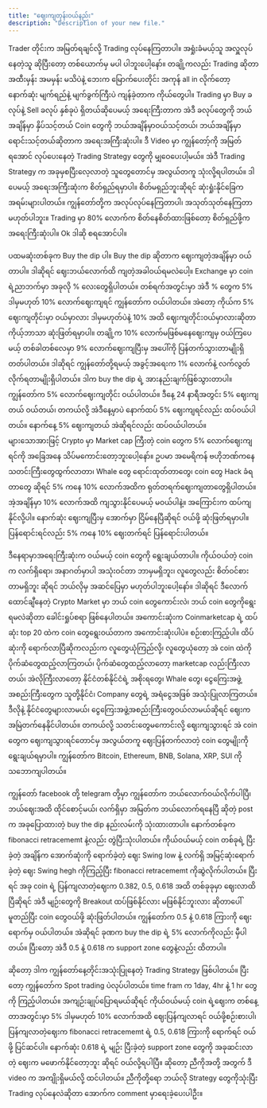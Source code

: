 ```yaml
---
title: "ဈေးကျတုန်းဝယ်နည်း"
description: "Description of your new file."
---
```


Trader တိုင်းက အမြတ်ရချင်လို့ Trading လုပ်နေကြတာပါ။ အရှုံးခံမယ့်သူ အလှူလုပ်နေတဲ့သူ ဆိုပြီးတော့ တစ်ယောက်မှ မပါ ပါဘူးပေါ့နော်။ တချို့ကလည်း Trading ဆိုတာ အထီးမှန်း အမမှန်း မသိပဲနဲ့ ဘေးက မြောက်ပေးတိုင်း အကုန် all in လိုက်တော့ နောက်ဆုံး မျက်ရည်နဲ့ မျက်ခွက်ကြီးပဲ ကျန်ခဲ့တာက ကိုယ်တွေပါ။ Trading မှာ Buy ခလုပ်နဲ့ Sell ခလုပ် နှစ်ခုပဲ ရှိတယ်ဆိုပေမယ့် အရေးကြီးတာက အဲဒီ ခလုပ်တွေကို ဘယ်အချိန်မှာ နှိပ်သင့်တယ် Coin တွေကို ဘယ်အချိန်မှာဝယ်သင့်တယ်၊ ဘယ်အချိန်မှာ ရောင်းသင့်တယ်ဆိုတာက အရေးအကြီးဆုံးပါ။ ဒီ Video မှာ ကျွန်တော့်ကို အမြတ်ရအောင် လုပ်ပေးနေတဲ့ Trading Strategy တွေကို မျှဝေပေးပါ့မယ်။ အဲဒီ Trading Strategy က အခုမှစပြီးလေ့လာတဲ့ သူတွေတောင်မှ အလွယ်တကူ သုံးလို့ရပါတယ်။ ဒါပေမယ့် အရေးအကြီးဆုံးက စိတ်ရှည်ရမှာပါ။ စိတ်မရှည်ဘူးဆိုရင် ဆုံးရှုံးနိုင်ခြေက အရမ်းများပါတယ်။ ကျွန်တော်တို့က အလုပ်လုပ်နေကြတာပါ၊ အသုတ်သုတ်နေကြတာ မဟုတ်ပါဘူး။ Trading မှာ 80% လောက်က စိတ်နေစိတ်ထားဖြစ်တော့ စိတ်ရှည်ဖို့က အရေးကြီးဆုံးပါ။ Ok ဒါဆို စရအောင်ပါ။

ပထမဆုံးတစ်ခုက Buy the dip ပါ။ Buy the dip ဆိုတာက ဈေးကျတဲ့အချိန်မှာ ဝယ်တာပါ။ ဒါဆိုရင် ဈေးဘယ်လောက်ထိ ကျတဲ့အခါဝယ်ရမလဲပေါ့။ Exchange မှာ coin ရဲ့ညာဘက်မှာ အခုလို % လေးတွေရှိပါတယ်။ တစ်ရက်အတွင်းမှာ အဲဒီ % တွေက 5% ဒါမှမဟုတ် 10% လောက်ဈေးကျရင် ကျွန်တော်က ဝယ်ပါတယ်။ အဲတော့ ကိုယ်က 5% ဈေးကျတိုင်းမှာ ဝယ်မှာလား ဒါမှမဟုတ်ပဲနဲ့ 10% အထိ ဈေးကျတိုင်းဝယ်မှာလားဆိုတာ ကိုယ့်ဘာသာ ဆုံးဖြတ်ရမှာပါ။ တချို့က 10% လောက်မဖြစ်မနေဈေးကျမှ ဝယ်ကြပေမယ့် တစ်ခါတစ်လေမှာ 9% လောက်ဈေးကျပြီးမှ အပေါ်ကို ပြန်တက်သွားတာမျိုးရှိတတ်ပါတယ်။ ဒါဆိုရင် ကျွန်တော်တို့ရမယ့် အခွင့်အရေးက 1% လောက်နဲ့ လက်လွတ်လိုက်ရတာမျိုးရှိပါတယ်။ ဒါက buy the dip ရဲ့ အားနည်းချက်ဖြစ်သွားတာပါ။ ကျွန်တော်က 5% လောက်ဈေးကျတိုင်း ဝယ်ပါတယ်။ ဒီနေ့ 24 နာရီအတွင်း 5% ဈေးကျတယ် ဝယ်တယ်၊ တကယ်လို့ အဲဒီနေ့မှာပဲ နောက်ထပ် 5% ဈေးကျရင်လည်း ထပ်ဝယ်ပါတယ်။ နောက်နေ့ 5% ဈေးကျတယ် အဲဆိုရင်လည်း ထပ်ဝယ်ပါတယ်။ များသောအားဖြင့် Crypto မှာ Market cap ကြီးတဲ့ coin တွေက 5% လောက်ဈေးကျရင်ကို အခြေအနေ သိပ်မကောင်းတော့ဘူးပေါ့နော်။ ဥပမာ အမေရိကန် ဗဟိုဘဏ်ကနေ သတင်းကြီးတွေထွက်လာတာ၊ Whale တွေ ရောင်းထုတ်တာတွေ၊ coin တွေ Hack ခံရတာတွေ ဆိုရင် 5% ကနေ 10% လောက်အထိက ရုတ်တရက်ဈေးကျတာတွေရှိပါတယ်။ အဲ့အချိန်မှာ 10% လောက်အထိ ကျသွားနိုင်ပေမယ့် မဝယ်ပါနဲ့။ အကြောင်းက ထပ်ကျနိုင်လို့ပါ။ နောက်ဆုံး ဈေးကျပြီးမှ အောက်မှာ ငြိမ်နေပြီဆိုရင် ဝယ်ဖို့ ဆုံးဖြတ်ရမှာပါ။ ပြန်ရောင်းရင်လည်း 5% ကနေ 10% ဈေးတက်ရင် ပြန်ရောင်းပါတယ်။

ဒီနေရာမှာအရေးကြီးဆုံးက ဝယ်မယ့် coin တွေကို ရွေးချယ်တာပါ။ ကိုယ်ဝယ်တဲ့ coin က လက်ရှိရော၊ အနာဂတ်မှာပါ အသုံးဝင်တာ ဘာမှမရှိဘူး၊ လူတွေလည်း စိတ်ဝင်စားတာမရှိဘူး ဆိုရင် ဘယ်လိုမှ အဆင်ပြေမှာ မဟုတ်ပါဘူးပေါ့နော်။ ဒါဆိုရင် ဒီလောက်ထောင်ချီနေတဲ့ Crypto Market မှာ ဘယ် coin တွေကောင်းလဲ၊ ဘယ် coin တွေကိုရွေးရမလဲဆိုတာ ခေါင်းရှုပ်စရာ ဖြစ်နေပါတယ်။ အကောင်းဆုံးက Coinmarketcap ရဲ့ ထပ်ဆုံး top 20 ထဲက coin တွေရွေးဝယ်တာက အကောင်းဆုံးပါပဲ။ စဉ်းစားကြည့်ပါ။ ထိပ်ဆုံးကို ရောက်လာပြီဆိုကလည်းက လူတွေယုံကြည်လို့၊ လူတွေယုံတော့ အဲ coin ထဲကို ပိုက်ဆံတွေထည့်လာကြတယ်၊ ပိုက်ဆံတွေထည့်လာတော့ marketcap လည်းကြီးလာတယ်၊ အဲလိုကြီးလာတော့ နိုင်ငံတစ်နိုင်ငံရဲ့ အစိုးရတွေ၊ Whale တွေ၊ ငွေကြေးအဖွဲ့အစည်းကြီးတွေက သူတို့နိုင်ငံ၊ Company တွေရဲ့ အရံငွေအဖြစ် အသုံးပြုလာကြတယ်။ ဒီလိုနဲ့ နိုင်ငံတွေများလာမယ်၊ ငွေကြေးအဖွဲ့အစည်းကြီးတွေဝယ်လာမယ်ဆိုရင် ဈေးက အမြဲတက်နေနိုင်ပါတယ်။ တကယ်လို့ သတင်းတွေမကောင်းလို့ ဈေးကျသွားရင် အဲ coin တွေက ဈေးကျသွားရင်တောင်မှ အလွယ်တကူ ဈေးပြန်တက်လာတဲ့ coin တွေမျိုးကို ရွေးချယ်ရမှာပါ။ ကျွန်တော်က Bitcoin, Ethereum, BNB, Solana, XRP, SUI ကိုသဘောကျပါတယ်။

ကျွန်တော် facebook တို့ telegram တို့မှာ ကျွန်တော်က ဘယ်လောက်ဝယ်လိုက်ပါပြီ၊ ဘယ်ဈေးအထိ ထိုင်စောင့်မယ်၊ လက်ရှိမှာ အမြတ်က ဘယ်လောက်ရနေပြီ ဆိုတဲ့ post က အခုပြောထားတဲ့ buy the dip နည်းလမ်းကို သုံးထားတာပါ။ နောက်တစ်ခုက fibonacci retracememt နဲ့လည်း တွဲပြီးသုံးပါတယ်။ ကိုယ်ဝယ်မယ့် coin တစ်ခုရဲ့ ပြီးခဲ့တဲ့ အချိန်က အောက်ဆုံးကို ရောက်ခဲ့တဲ့ ဈေး Swing low နဲ့ လက်ရှိ အမြင့်ဆုံးရောက်ခဲ့တဲ့ ဈေး Swing hegh ကိုကြည့်ပြီး fibonacci retracememt ကိုဆွဲလိုက်ပါတယ်။ ပြီးရင် အခု coin ရဲ့ ပြန်ကျလာတဲ့ဈေးက 0.382, 0.5, 0.618 အထိ တစ်ခုခုမှာ ဈေးလာထိပြီဆိုရင် အဲဒီ မျဉ်းတွေကို Breakout ထပ်ဖြစ်နိုင်လား မဖြစ်နိုင်ဘူးလား ဆိုတာပေါ်မူတည်ပြီး coin တွေဝယ်ဖို့ ဆုံးဖြတ်ပါတယ်။ ကျွန်တော်က 0.5 နဲ့ 0.618 ကြားကို ဈေးရောက်မှ ဝယ်ပါတယ်။ အဲဆိုရင် ခုဏက buy the dip ရဲ့ 5% လောက်ကိုလည်း မှီပါတယ်။ ပြီးတော့ အဲဒီ 0.5 နဲ့ 0.618 က support zone တွေနဲ့လည်း ထိတာပါ။

ဆိုတော့ ဒါက ကျွန်တော်နေ့တိုင်းအသုံးပြုနေတဲ့ Trading Strategy ဖြစ်ပါတယ်။ ပြီးတော့ ကျွန်တော်က Spot trading ပဲလုပ်ပါတယ်။ time fram က 1day, 4hr နဲ့ 1 hr တွေကို ကြည့်ပါတယ်။ အကျဉ်းချုပ်ပြောရမယ်ဆိုရင် ကိုယ်ဝယ်မယ့် coin ရဲ့ဈေးက တစ်နေ့တာအတွင်းမှာ 5% ဒါမှမဟုတ် 10% လောက်အထိ ဈေးပြန်ကျလာရင် ဝယ်ဖို့စဉ်းစားပါ၊ ပြန်ကျလာတဲ့ဈေးက fibonacci retracememt ရဲ့ 0.5, 0.618 ကြားကို ရောက်ရင် ဝယ်ဖို့ ပြင်ဆင်ပါ။ နောက်ဆုံး 0.618 ရဲ့ မျဉ်း ပြီးခဲ့တဲ့ support zone တွေကို အခုဆင်းလာတဲ့ ဈေးက မဖောက်နိုင်တော့ဘူး ဆိုရင် ဝယ်လို့ရပါပြီ။ ဆိုတော့ ညီကိုအတို့ အတွက် ဒီ video က အကျိုးရှိမယ်လို့ ထင်ပါတယ်။ ညီကိုတို့ရော ဘယ်လို Strategy တွေကိုသုံးပြီး Trading လုပ်နေလဲဆိုတာ အောက်က comment မှာရေးခဲ့ပေးပါဦး။